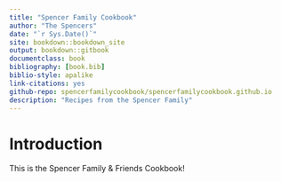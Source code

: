 ```yaml
--- 
title: "Spencer Family Cookbook"
author: "The Spencers"
date: "`r Sys.Date()`"
site: bookdown::bookdown_site
output: bookdown::gitbook
documentclass: book
bibliography: [book.bib]
biblio-style: apalike
link-citations: yes
github-repo: spencerfamilycookbook/spencerfamilycookbook.github.io
description: "Recipes from the Spencer Family"
---
```


# Introduction

This is the Spencer Family & Friends Cookbook!
